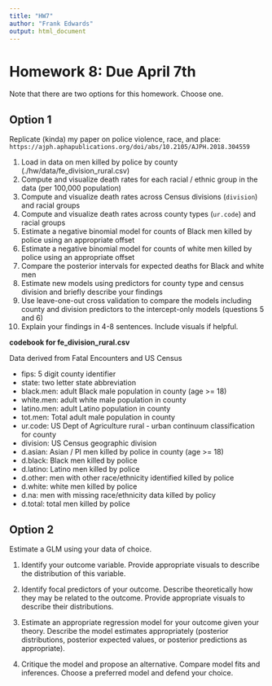 ```yaml
---
title: "HW7"
author: "Frank Edwards"
output: html_document
---
```


# Homework 8: Due April 7th

Note that there are two options for this homework. Choose one. 

## Option 1

Replicate (kinda) my paper on police violence, race, and place: `https://ajph.aphapublications.org/doi/abs/10.2105/AJPH.2018.304559`

1. Load in data on men killed by police by county (./hw/data/fe_division_rural.csv)
2. Compute and visualize death rates for each racial / ethnic group in the data (per 100,000 population)
3. Compute and visualize death rates across Census divisions (`division`) and racial groups
4. Compute and visualize death rates across county types (`ur.code`) and racial groups
5. Estimate a negative binomial model for counts of Black men killed by police using an appropriate offset
6. Estimate a negative binomial model for counts of white men killed by police using an appropriate offset
7. Compare the posterior intervals for expected deaths for Black and white men
8. Estimate new models using predictors for county type and census division and briefly describe your findings
9. Use leave-one-out cross validation to compare the models including county and division predictors to the intercept-only models (questions 5 and 6)
10. Explain your findings in 4-8 sentences. Include visuals if helpful.

**codebook for fe_division_rural.csv**

\scriptsize 
Data derived from Fatal Encounters and US Census

- fips: 5 digit county identifier
- state: two letter state abbreviation
- black.men: adult Black male population in county (age >= 18)
- white.men: adult white male population in county
- latino.men: adult Latino population in county
- tot.men: Total adult male population in county
- ur.code: US Dept of Agriculture rural - urban continuum classification for county
- division: US Census geographic division
- d.asian: Asian / PI men killed by police in county (age >= 18)
- d.black: Black men killed by police
- d.latino: Latino men killed by police
- d.other: men with other race/ethnicity identified killed by police
- d.white: white men killed by police
- d.na: men with missing race/ethnicity data killed by policy
- d.total: total men killed by police 

## Option 2

Estimate a GLM using your data of choice. 

1) Identify your outcome variable. Provide appropriate visuals to describe the distribution of this variable.

2) Identify focal predictors of your outcome. Describe theoretically how they may be related to the outcome. Provide appropriate visuals to describe their distributions.

3) Estimate an appropriate regression model for your outcome given your theory. Describe the model estimates appropriately (posterior distributions, posterior expected values, or posterior predictions as appropriate).

4) Critique the model and propose an alternative. Compare model fits and inferences. Choose a preferred model and defend your choice. 